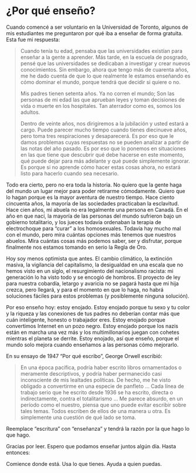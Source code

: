 # ¿Por qué enseño?

Cuando comencé a ser voluntario en la Universidad de Toronto, algunos de mis estudiantes me preguntaron por qué iba a enseñar de forma gratuita. Esta fue mi respuesta:

>Cuando tenía tu edad, pensaba que las universidades existían para enseñar a la gente a aprender. Más tarde, en la escuela de posgrado, pensé que las universidades se dedicaban a investigar y crear nuevos conocimientos. Sin embargo, ahora que tengo más de cuarenta años, me he dado cuenta de que lo que realmente le estamos enseñando es cómo dominar el mundo, porque tendrá que decidir si quiere o no.
>
>Mis padres tienen setenta años. Ya no corren el mundo; Son las personas de mi edad las que aprueban leyes y toman decisiones de vida o muerte en los hospitales. Tan aterrador como es, somos los adultos.
>
>Dentro de veinte años, nos dirigiremos a la jubilación y usted estará a cargo. Puede parecer mucho tiempo cuando tienes diecinueve años, pero toma tres respiraciones y desaparecerá. Es por eso que le damos problemas cuyas respuestas no se pueden analizar a partir de las notas del año pasado. Es por eso que lo ponemos en situaciones en las que tiene que descubrir qué debe hacerse en este momento, qué puede dejar para más adelante y qué puede simplemente ignorar. Es porque si no aprende cómo hacer estas cosas ahora, no estará listo para hacerlo cuando sea necesario.

Todo era cierto, pero no era toda la historia. No quiero que la gente haga del mundo un lugar mejor para poder retirarme cómodamente. Quiero que lo hagan porque es la mayor aventura de nuestro tiempo. Hace ciento cincuenta años, la mayoría de las sociedades practicaban la esclavitud. Hace cien años, mi abuela no era legalmente una persona en Canadá. En el año en que nací, la mayoría de las personas del mundo sufrieron bajo un gobierno totalitario, y los jueces todavía ordenaban la terapia de electrochoque para "curar" a los homosexuales. Todavía hay mucho mal con el mundo, pero mira cuántas opciones más tenemos que nuestros abuelos. Mira cuántas cosas más podemos saber, ser y disfrutar, porque finalmente nos estamos tomando en serio la Regla de Oro.

Hoy soy menos optimista que antes. El cambio climático, la extinción masiva, la vigilancia del capitalismo, la desigualdad en una escala que no hemos visto en un siglo, el resurgimiento del nacionalismo racista: mi generación lo ha visto todo y se encogió de hombros. El proyecto de ley para nuestra cobardía, letargo y avaricia no se pagará hasta que mi hija crezca, pero llegará, y para el momento en que lo haga, no habrá soluciones fáciles para estos problemas (y posiblemente ninguna solución).

Por eso enseño hoy: estoy enojado. Estoy enojado porque tu sexo y tu color y la riqueza y las conexiones de tus padres no deberían contar más que cuán inteligente, honesto o trabajador eres. Estoy enojado porque convertimos Internet en un pozo negro. Estoy enojado porque los nazis están en marcha una vez más y los multimillonarios juegan con cohetes mientras el planeta se derrite. Estoy enojado, así que enseño, porque el mundo solo mejora cuando enseñamos a las personas cómo mejorarlo.

En su ensayo de 1947 "Por qué escribo", George Orwell escribió:

>En una época pacífica, podría haber escrito libros ornamentados o meramente descriptivos, y podría haber permanecido casi inconsciente de mis lealtades políticas. De hecho, me he visto obligado a convertirme en una especie de panfleto ... Cada línea de trabajo serio que he escrito desde 1936 se ha escrito, directa o indirectamente, contra el totalitarismo ... Me parece absurdo, en un período como el nuestro, piensa que uno puede evitar escribir sobre tales temas. Todos escriben de ellos de una manera u otra. Es simplemente una cuestión de qué lado se toma.

Reemplace "escritura" con "enseñanza" y tendrá la razón por la que hago lo que hago.

Gracias por leer. Espero que podamos enseñar juntos algún día. Hasta entonces:

Comience donde está.
Usa lo que tienes.
Ayuda a quien puedas.